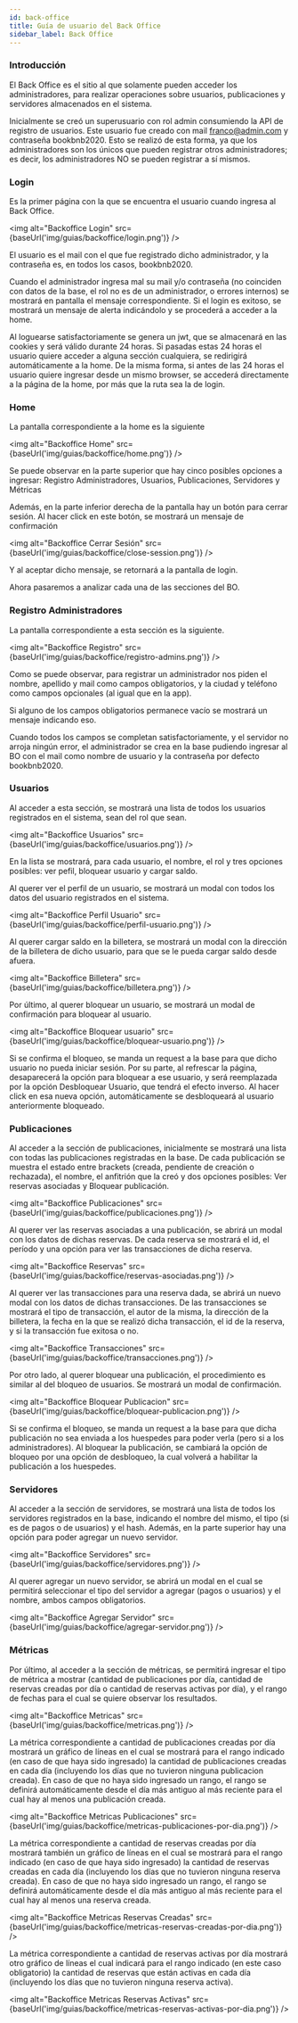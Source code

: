 ```yaml
---
id: back-office
title: Guía de usuario del Back Office
sidebar_label: Back Office
---
```



### Introducción

El Back Office es el sitio al que solamente pueden acceder los administradores, 
para realizar operaciones sobre usuarios, publicaciones y servidores almacenados en el sistema.

Inicialmente se creó un superusuario con rol admin consumiendo la API de registro de usuarios.
Este usuario fue creado con mail franco@admin.com y contraseña bookbnb2020.
Esto se realizó de esta forma, ya que los administradores son los únicos que pueden registrar otros administradores;
es decir, los administradores NO se pueden registrar a sí mismos.

### Login

Es la primer página con la que se encuentra el usuario cuando ingresa al Back Office.

<img alt="Backoffice Login" src={baseUrl('img/guias/backoffice/login.png')} />

El usuario es el mail con el que fue registrado dicho administrador, y la contraseña es, en todos los casos, bookbnb2020.

Cuando el administrador ingresa mal su mail y/o contraseña (no coinciden con datos de la base, el rol no es de un administrador, o errores internos)
se mostrará en pantalla el mensaje correspondiente. Si el login es exitoso, se mostrará un mensaje de alerta indicándolo y se procederá a acceder a la home.

Al loguearse satisfactoriamente se genera un jwt, que se almacenará en las cookies y será válido durante 24 horas. Si pasadas estas 24 horas el usuario
quiere acceder a alguna sección cualquiera, se redirigirá automáticamente a la home. De la misma forma, si antes de las 24 horas el usuario quiere ingresar desde un mismo browser,
se accederá directamente a la página de la home, por más que la ruta sea la de login.

### Home

La pantalla correspondiente a la home es la siguiente

<img alt="Backoffice Home" src={baseUrl('img/guias/backoffice/home.png')} />

Se puede observar en la parte superior que hay cinco posibles opciones a ingresar:
Registro Administradores, Usuarios, Publicaciones, Servidores y Métricas

Además, en la parte inferior derecha de la pantalla hay un botón para cerrar sesión.
Al hacer click en este botón, se mostrará un mensaje de confirmación

<img alt="Backoffice Cerrar Sesión" src={baseUrl('img/guias/backoffice/close-session.png')} />

Y al aceptar dicho mensaje, se retornará a la pantalla de login.

Ahora pasaremos a analizar cada una de las secciones del BO.

### Registro Administradores

La pantalla correspondiente a esta sección es la siguiente.

<img alt="Backoffice Registro" src={baseUrl('img/guias/backoffice/registro-admins.png')} />

Como se puede observar, para registrar un administrador nos piden el nombre, apellido y mail como campos obligatorios,
y la ciudad y teléfono como campos opcionales (al igual que en la app).

Si alguno de los campos obligatorios permanece vacío se mostrará un mensaje indicando eso.

Cuando todos los campos se completan satisfactoriamente, y el servidor no arroja ningún error, el administrador se crea en la base
pudiendo ingresar al BO con el mail como nombre de usuario y la contraseña por defecto bookbnb2020.

### Usuarios

Al acceder a esta sección, se mostrará una lista de todos los usuarios registrados en el sistema, sean del rol que sean.

<img alt="Backoffice Usuarios" src={baseUrl('img/guias/backoffice/usuarios.png')} />

En la lista se mostrará, para cada usuario, el nombre, el rol y tres opciones posibles: ver pefil, bloquear usuario y cargar saldo.

Al querer ver el perfil de un usuario, se mostrará un modal con todos los datos del usuario registrados en el sistema.

<img alt="Backoffice Perfil Usuario" src={baseUrl('img/guias/backoffice/perfil-usuario.png')} />

Al querer cargar saldo en la billetera, se mostrará un modal con la dirección de la billetera de dicho usuario, para que se le pueda cargar saldo desde afuera.

<img alt="Backoffice Billetera" src={baseUrl('img/guias/backoffice/billetera.png')} />

Por último, al querer bloquear un usuario, se mostrará un modal de confirmación para bloquear al usuario.

<img alt="Backoffice Bloquear usuario" src={baseUrl('img/guias/backoffice/bloquear-usuario.png')} />

Si se confirma el bloqueo, se manda un request a la base para que dicho usuario no pueda iniciar sesión.
Por su parte, al refrescar la página, desaparecerá la opción para bloquear a ese usuario, y será reemplazada por la opción
Desbloquear Usuario, que tendrá el efecto inverso. Al hacer click en esa nueva opción, automáticamente se desbloqueará al usuario anteriormente bloqueado.

### Publicaciones

Al acceder a la sección de publicaciones, inicialmente se mostrará una lista con todas las publicaciones registradas en la base.
De cada publicación se muestra el estado entre brackets (creada, pendiente de creación o rechazada), el nombre, el anfitrión que la creó
y dos opciones posibles: Ver reservas asociadas y Bloquear publicación.

<img alt="Backoffice Publicaciones" src={baseUrl('img/guias/backoffice/publicaciones.png')} />

Al querer ver las reservas asociadas a una publicación, se abrirá un modal con los datos de dichas reservas.
De cada reserva se mostrará el id, el período y una opción para ver las transacciones de dicha reserva.

<img alt="Backoffice Reservas" src={baseUrl('img/guias/backoffice/reservas-asociadas.png')} />

Al querer ver las transacciones para una reserva dada, se abrirá un nuevo modal con los datos de dichas transacciones.
De las transacciones se mostrará el tipo de transacción, el autor de la misma, la dirección de la billetera, la fecha en la que
se realizó dicha transacción, el id de la reserva, y si la transacción fue exitosa o no.

<img alt="Backoffice Transacciones" src={baseUrl('img/guias/backoffice/transacciones.png')} />

Por otro lado, al querer bloquear una publicación, el procedimiento es similar al del bloqueo de usuarios.
Se mostrará un modal de confirmación.

<img alt="Backoffice Bloquear Publicacion" src={baseUrl('img/guias/backoffice/bloquear-publicacion.png')} />

Si se confirma el bloqueo, se manda un request a la base para que dicha publicación no sea enviada a los huespedes para poder verla
(pero si a los administradores).
Al bloquear la publicación, se cambiará la opción de bloqueo por una opción de desbloqueo, la cual volverá a habilitar la publicación a los huespedes.

### Servidores

Al acceder a la sección de servidores, se mostrará una lista de todos los servidores registrados en la base,
indicando el nombre del mismo, el tipo (si es de pagos o de usuarios) y el hash. Además, en la parte superior hay una opción
para poder agregar un nuevo servidor.

<img alt="Backoffice Servidores" src={baseUrl('img/guias/backoffice/servidores.png')} />

Al querer agregar un nuevo servidor, se abrirá un modal en el cual se permitirá seleccionar el tipo del servidor a agregar (pagos o usuarios) y
el nombre, ambos campos obligatorios.

<img alt="Backoffice Agregar Servidor" src={baseUrl('img/guias/backoffice/agregar-servidor.png')} />

### Métricas

Por último, al acceder a la sección de métricas, se permitirá ingresar el tipo de métrica a mostrar (cantidad de publicaciones por día,
cantidad de reservas creadas por día o cantidad de reservas activas por día), y el rango de fechas para el cual se quiere observar los resultados.

<img alt="Backoffice Metricas" src={baseUrl('img/guias/backoffice/metricas.png')} />

La métrica correspondiente a cantidad de publicaciones creadas por día mostrará un gráfico de líneas en el cual se mostrará para el rango indicado (en caso de que haya sido ingresado)
la cantidad de publicaciones creadas en cada día (incluyendo los días que no tuvieron ninguna publicacion creada).
En caso de que no haya sido ingresado un rango, el rango se definirá automáticamente desde el día más antiguo al más reciente para el cual hay al menos una publicación creada.

<img alt="Backoffice Metricas Publicaciones" src={baseUrl('img/guias/backoffice/metricas-publicaciones-por-dia.png')} />

La métrica correspondiente a cantidad de reservas creadas por día mostrará también un gráfico de líneas en el cual se mostrará para el rango indicado (en caso de que haya sido ingresado)
la cantidad de reservas creadas en cada día (incluyendo los días que no tuvieron ninguna reserva creada).
En caso de que no haya sido ingresado un rango, el rango se definirá automáticamente desde el día más antiguo al más reciente para el cual hay al menos una reserva creada.

<img alt="Backoffice Metricas Reservas Creadas" src={baseUrl('img/guias/backoffice/metricas-reservas-creadas-por-dia.png')} />

La métrica correspondiente a cantidad de reservas activas por día mostrará otro gráfico de líneas el cual indicará para el rango indicado (en este caso obligatorio)
la cantidad de reservas que están activas en cada día (incluyendo los días que no tuvieron ninguna reserva activa).

<img alt="Backoffice Metricas Reservas Activas" src={baseUrl('img/guias/backoffice/metricas-reservas-activas-por-dia.png')} />